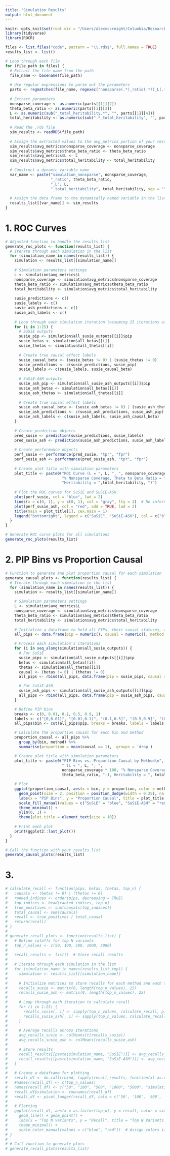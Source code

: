```yaml
---
title: "Simulation Results"
output: html_document
---
```


```r
knitr::opts_knit$set(root.dir = "/Users/alexmccreight/Columbia/Research/SuSiE-ASH/SuSiE-ASH")
library(tidyverse)
library(ROCR)
```


```r
files <- list.files("code", pattern = "\\.rds$", full.names = TRUE)
results_list <- list()

# Loop through each file
for (file_path in files) {
  # Extract the file name from the path
  file_name <- basename(file_path)
  
  # Use regular expressions to parse out the parameters
  parts <- regmatches(file_name, regexec("nonsparse(.*)_ratio(.*?)_L(.*?_total_heritability.*)\\.rds", file_name))
  
  # Extract parameters
  nonsparse_coverage <- as.numeric(parts[[1]][2])
  theta_beta_ratio <- as.numeric(parts[[1]][3])
  L <- as.numeric(sub("_total_heritability.*", "", parts[[1]][4]))
  total_heritability <- as.numeric(sub(".*_total_heritability", "", parts[[1]][4]))
  
  # Read the .rds file
  sim_results <- readRDS(file_path)
  
  # Assign the extracted values to the avg_metrics portion of your results
  sim_results$avg_metrics$nonsparse_coverage <- nonsparse_coverage
  sim_results$avg_metrics$theta_beta_ratio <- theta_beta_ratio
  sim_results$avg_metrics$L <- L
  sim_results$avg_metrics$total_heritability <- total_heritability
  
  # Construct a dynamic variable name
  var_name <- paste("simulation_nonsparse", nonsparse_coverage,
                    "_ratio", theta_beta_ratio,
                    "_L", L,
                    "_total_heritability", total_heritability, sep = "")
  
  # Assign the data frame to the dynamically named variable in the list
  results_list[[var_name]] <- sim_results
}

```

# 1. ROC Curves

```r
# Adjusted function to handle the results_list
generate_roc_plots <- function(results_list) {
  # Iterate through each simulation in the list
  for (simulation_name in names(results_list)) {
    simulation <- results_list[[simulation_name]]
    
    # Simulation parameters settings
    L <- simulation$avg_metrics$L
    nonsparse_coverage <- simulation$avg_metrics$nonsparse_coverage
    theta_beta_ratio <- simulation$avg_metrics$theta_beta_ratio
    total_heritability <- simulation$avg_metrics$total_heritability
    
    susie_predictions <- c()
    susie_labels <- c()
    susie_ash_predictions <- c()
    susie_ash_labels <- c()
    
    # Loop through each simulation iteration (assuming 25 iterations as in your original script)
    for (i in 1:25) {
      # SuSiE outputs
      susie_pip <- simulation$all_susie_outputs[[i]]$pip
      susie_betas <- simulation$all_betas[[i]]
      susie_thetas <- simulation$all_thetas[[i]]
      
      # Create true causal effect labels
      susie_causal_beta <- (susie_betas != 0) | (susie_thetas != 0)
      susie_predictions <- c(susie_predictions, susie_pip)
      susie_labels <- c(susie_labels, susie_causal_beta)
      
      # SuSiE-ASH outputs
      susie_ash_pip <- simulation$all_susie_ash_outputs[[i]]$pip
      susie_ash_betas <- simulation$all_betas[[i]]
      susie_ash_thetas <- simulation$all_thetas[[i]]
      
      # Create true causal effect labels 
      susie_ash_causal_beta <- (susie_ash_betas != 0) | (susie_ash_thetas != 0)
      susie_ash_predictions <- c(susie_ash_predictions, susie_ash_pip)
      susie_ash_labels <- c(susie_ash_labels, susie_ash_causal_beta)
    }
    
    # Create prediction objects 
    pred_susie <- prediction(susie_predictions, susie_labels)
    pred_susie_ash <- prediction(susie_ash_predictions, susie_ash_labels)
    
    # Create performance objects
    perf_susie <- performance(pred_susie, "tpr", "fpr")
    perf_susie_ash <- performance(pred_susie_ash, "tpr", "fpr")
    
    # Create plot title with simulation parameters
    plot_title <- paste0("ROC Curve (L = ", L, ", ", nonsparse_coverage * 100, 
                         "% Nonsparse Coverage, Theta to Beta Ratio = ", theta_beta_ratio, ":1\n",
                         "Heritability = ",total_heritability, ")")
    
    # Plot the ROC curves for SuSiE and SuSiE-ASH
    plot(perf_susie, col = "blue", lwd = 2)
    lines(x = c(0, 1), y = c(0, 1), col = "gray", lty = 2)  # No information line
    plot(perf_susie_ash, col = "red", add = TRUE, lwd = 2)
    title(main = plot_title[1], cex.main = 1)
    legend("bottomright", legend = c("SuSiE", "SuSiE-ASH"), col = c("blue", "red"), lwd = 2, cex = 1)
  }
}

# Generate ROC curve plots for all simulations
generate_roc_plots(results_list)
```

# 2. PIP Bins vs Proportion Causal

```r
# Function to generate and plot proportion causal for each simulation
generate_causal_plots <- function(results_list) {
  # Iterate through each simulation in the list
  for (simulation_name in names(results_list)) {
    simulation <- results_list[[simulation_name]]

    # Simulation parameters settings
    L <- simulation$avg_metrics$L
    nonsparse_coverage <- simulation$avg_metrics$nonsparse_coverage
    theta_beta_ratio <- simulation$avg_metrics$theta_beta_ratio
    total_heritability <- simulation$avg_metrics$total_heritability
    
    # Initialize a dataframe to hold all PIPs, their causal statuses, and method tags
    all_pips <- data.frame(pip = numeric(), causal = numeric(), method = character())

    # Process each simulation's iterations
    for (i in seq_along(simulation$all_susie_outputs)) {
      # For SuSiE
      susie_pips <- simulation$all_susie_outputs[[i]]$pip
      betas <- simulation$all_betas[[i]]
      thetas <- simulation$all_thetas[[i]]
      causal <- (betas != 0) | (thetas != 0)
      all_pips <- rbind(all_pips, data.frame(pip = susie_pips, causal = as.integer(causal), method = "SuSiE"))

      # For SuSiE-ASH
      susie_ash_pips <- simulation$all_susie_ash_outputs[[i]]$pip
      all_pips <- rbind(all_pips, data.frame(pip = susie_ash_pips, causal = as.integer(causal), method = "SuSiE-ASH"))
    }

    # Define PIP bins
    breaks <- c(0, 0.01, 0.1, 0.5, 0.9, 1)
    labels <- c("[0,0.01)", "[0.01,0.1)", "(0.1,0.5]", "(0.5,0.9]", "(0.9,1]")
    all_pips$bin <- cut(all_pips$pip, breaks = breaks, labels = labels, include.lowest = TRUE)

    # Calculate the proportion causal for each bin and method
    proportion_causal <- all_pips %>%
      group_by(bin, method) %>%
      summarise(proportion = mean(causal == 1), .groups = 'drop')

    # Create plot title with simulation parameters
    plot_title <- paste0("PIP Bins vs. Proportion Causal by Method\n",
                         " (L = ", L, ", ",
                         nonsparse_coverage * 100, "% Nonsparse Coverage, Theta to Beta Ratio = ",
                         theta_beta_ratio, ":1, Heritability = ", total_heritability, ")")

    # Plot
    ggplot(proportion_causal, aes(x = bin, y = proportion, color = method)) +
      geom_point(size = 2, position = position_dodge(width = 0.25), na.rm = TRUE) +
      labs(x = "PIP Bins", y = "Proportion Causal", title = plot_title, color = "Method") +
      scale_fill_manual(values = c("SuSiE" = "blue", "SuSiE-ASH" = "red")) +
      theme_minimal() +
      ylim(0, 1) +
      theme(plot.title = element_text(size = 10))
    
    # Print each plot
    print(ggplot2::last_plot())
  }
}

# Call the function with your results list
generate_causal_plots(results_list)

```

# 3.

```r
# calculate_recall <- function(pips, betas, thetas, top_n) {
#   causals <- (betas != 0) | (thetas != 0)
#   ranked_indices <- order(pips, decreasing = TRUE)
#   top_indices <- head(ranked_indices, top_n)
#   true_positives <- sum(causals[top_indices])
#   total_causal <- sum(causals)
#   recall <- true_positives / total_causal
#   return(recall)
# }
# 
# generate_recall_plots <- function(results_list) {
#   # Define cutoffs for top N variants
#   top_n_values <- c(50, 100, 500, 1000, 5000)
#   
#   recall_results <- list()  # Store recall results
#   
#   # Iterate through each simulation in the list
#   for (simulation_name in names(results_list_tmp)) {
#     simulation <- results_list[[simulation_name]]
#     
#     # Initialize matrices to store recalls for each method and each top N value
#     recalls_susie <- matrix(0, length(top_n_values), 25)
#     recalls_susie_ash <- matrix(0, length(top_n_values), 25)
#     
#     # Loop through each iteration to calculate recall
#     for (i in 1:25) {
#       recalls_susie[, i] <- sapply(top_n_values, calculate_recall, pips = simulation$all_susie_outputs[[i]]$pip, betas = simulation$all_betas[[i]], thetas = simulation$all_thetas[[i]])
#       recalls_susie_ash[, i] <- sapply(top_n_values, calculate_recall, pips = simulation$all_susie_ash_outputs[[i]]$pip, betas = simulation$all_betas[[i]], thetas = simulation$all_thetas[[i]])
#     }
#     
#     # Average recalls across iterations
#     avg_recalls_susie <- colMeans(t(recalls_susie))
#     avg_recalls_susie_ash <- colMeans(recalls_susie_ash)
#     
#     # Store results
#     recall_results[[paste(simulation_name, "SuSiE")]] <- avg_recalls_susie
#     recall_results[[paste(simulation_name, "SuSiE-ASH")]] <- avg_recalls_susie_ash
#   }
#   
#   # Create a dataframe for plotting
#   recall_df <- do.call(rbind, lapply(recall_results, function(x) as.data.frame(t(x))))
#   #names(recall_df) <- c(top_n_values)
#   names(recall_df) <- c("50", "100", "500", "1000", "5000", "simulation")
#   recall_df$simulation <- rownames(recall_df)
#   recall_df <- pivot_longer(recall_df, cols = c('50', '100', '500', '1000', '5000'), names_to = "top_n", values_to = "recall")
#   
#   # Plotting
#   ggplot(recall_df, aes(x = as.factor(top_n), y = recall, color = simulation)) +
#     geom_line() + geom_point() +
#     labs(x = "Top N Variants", y = "Recall", title = "Top N Variants vs. Recall for SuSiE and SuSiE-ASH") +
#     theme_minimal() +
#     scale_color_manual(values = c("blue", "red"))  # Assign colors if needed
# }
# 
# # Call function to generate plots
# generate_recall_plots(results_list)

```





